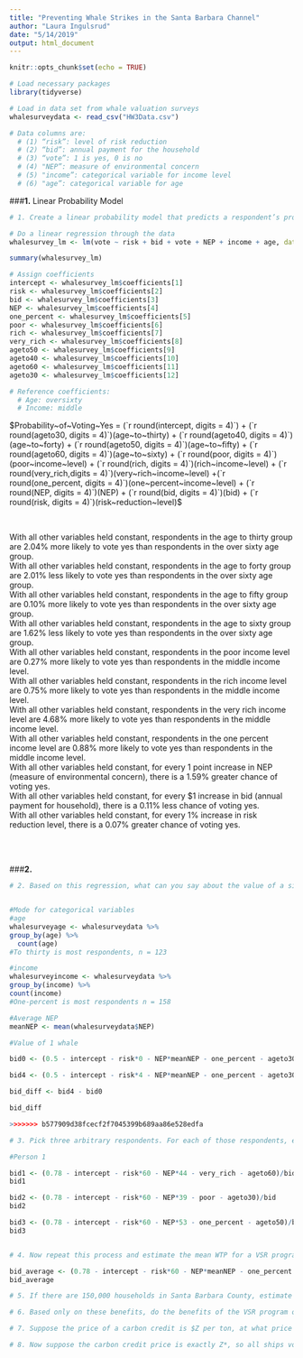```yaml
---
title: "Preventing Whale Strikes in the Santa Barbara Channel"
author: "Laura Ingulsrud"
date: "5/14/2019"
output: html_document
---
```


```r
knitr::opts_chunk$set(echo = TRUE)
```

```r

# Load necessary packages
library(tidyverse)

```

```r

# Load in data set from whale valuation surveys
whalesurveydata <- read_csv("HW3Data.csv")

# Data columns are: 
  # (1) “risk”: level of risk reduction
  # (2) “bid”: annual payment for the household
  # (3) “vote”: 1 is yes, 0 is no
  # (4) "NEP”: measure of environmental concern
  # (5) "income”: categorical variable for income level 
  # (6) "age”: categorical variable for age

```

###**1.** Linear Probability Model
```r

# 1. Create a linear probability model that predicts a respondent’s probability of voting ‘yes’ on the ballot based on their age, income, NEP score, the risk reduction offered by the program, and the cost of the program to that respondent. Show the model and interpret the regression coefficients.

# Do a linear regression through the data
whalesurvey_lm <- lm(vote ~ risk + bid + vote + NEP + income + age, data = whalesurveydata)

summary(whalesurvey_lm)

# Assign coefficients
intercept <- whalesurvey_lm$coefficients[1]
risk <- whalesurvey_lm$coefficients[2]
bid <- whalesurvey_lm$coefficients[3]
NEP <- whalesurvey_lm$coefficients[4]
one_percent <- whalesurvey_lm$coefficients[5]
poor <- whalesurvey_lm$coefficients[6]
rich <- whalesurvey_lm$coefficients[7]
very_rich <- whalesurvey_lm$coefficients[8]
ageto50 <- whalesurvey_lm$coefficients[9]
ageto40 <- whalesurvey_lm$coefficients[10]
ageto60 <- whalesurvey_lm$coefficients[11]
ageto30 <- whalesurvey_lm$coefficients[12]

# Reference coefficients:
  # Age: oversixty
  # Income: middle

```
$Probability~of~Voting~Yes = (`r round(intercept, digits = 4)`) + (`r round(ageto30, digits = 4)`)(age~to~thirty) + (`r round(ageto40, digits = 4)`)(age~to~forty) + (`r round(ageto50, digits = 4)`)(age~to~fifty) + (`r round(ageto60, digits = 4)`)(age~to~sixty) + (`r round(poor, digits = 4)`)(poor~income~level) + (`r round(rich, digits = 4)`)(rich~income~level) + (`r round(very_rich,digits = 4)`)(very~rich~income~level) +(`r round(one_percent, digits = 4)`)(one~percent~income~level) +  (`r round(NEP, digits = 4)`)(NEP) + (`r round(bid, digits = 4)`)(bid) + (`r round(risk, digits = 4)`)(risk~reduction~level)$

<br>

With all other variables held constant, respondents in the age to thirty group are 2.04% more likely to vote yes than respondents in the over sixty age group. <br>
With all other variables held constant, respondents in the age to forty group are 2.01% less likely to vote yes than respondents in the over sixty age group. <br>
With all other variables held constant, respondents in the age to fifty group are 0.10% more likely to vote yes than respondents in the over sixty age group. <br>
With all other variables held constant, respondents in the age to sixty group are 1.62% less likely to vote yes than respondents in the over sixty age group. <br>
With all other variables held constant, respondents in the poor income level are 0.27% more likely to vote yes than respondents in the middle income level. <br>
With all other variables held constant, respondents in the rich income level are 0.75% more likely to vote yes than respondents in the middle income level. <br>
With all other variables held constant, respondents in the very rich income level are 4.68% more likely to vote yes than respondents in the middle income level. <br>
With all other variables held constant, respondents in the one percent income level are 0.88% more likely to vote yes than respondents in the middle income level. <br>
With all other variables held constant, for every 1 point increase in NEP (measure of environmental concern), there is a 1.59% greater chance of voting yes. <br>
With all other variables held constant, for every $1 increase in bid (annual payment for household), there is a 0.11% less chance of voting yes. <br>
With all other variables held constant, for every 1% increase in risk reduction level, there is a 0.07% greater chance of voting yes. <br>

<br>
<br>

###**2.** 
```r

# 2. Based on this regression, what can you say about the value of a single prevented whale death? (Hint: Think about how risk reduction for all whales translates into the number of whale deaths avoided)


#Mode for categorical variables
#age
whalesurveyage <- whalesurveydata %>% 
group_by(age) %>% 
  count(age)
#To thirty is most respondents, n = 123

#income 
whalesurveyincome <- whalesurveydata %>% 
group_by(income) %>% 
count(income)
#One-percent is most respondents n = 158 

#Average NEP 
meanNEP <- mean(whalesurveydata$NEP)

#Value of 1 whale 

bid0 <- (0.5 - intercept - risk*0 - NEP*meanNEP - one_percent - ageto30)/bid

bid4 <- (0.5 - intercept - risk*4 - NEP*meanNEP - one_percent - ageto30)/bid

bid_diff <- bid4 - bid0

bid_diff

>>>>>>> b577909d38fcecf2f7045399b689aa86e528edfa
```



```r

# 3. Pick three arbitrary respondents. For each of those respondents, estimate their WTP for a VSR program offering 60% risk reduction.

#Person 1

bid1 <- (0.78 - intercept - risk*60 - NEP*44 - very_rich - ageto60)/bid
bid1

bid2 <- (0.78 - intercept - risk*60 - NEP*39 - poor - ageto30)/bid
bid2

bid3 <- (0.78 - intercept - risk*60 - NEP*53 - one_percent - ageto50)/bid
bid3



```

```r

# 4. Now repeat this process and estimate the mean WTP for a VSR program offering 60% risk reduction among Santa Barbara County households.

bid_average <- (0.78 - intercept - risk*60 - NEP*meanNEP - one_percent - ageto30)/bid
bid_average

```

```r

# 5. If there are 150,000 households in Santa Barbara County, estimate the total benefit of a VSR program to these households.

```

```r

# 6. Based only on these benefits, do the benefits of the VSR program outweigh the costs?

```

```r

# 7. Suppose the price of a carbon credit is $Z per ton, at what price Z* will the shipping industry decide to adopt the VSR for purely self-interested reasons? (Note: if ships voluntarily reduce speed, then the $7 million cost (noted above) of implementing the VSR would be avoided)

```

```r

# 8. Now suppose the carbon credit price is exactly Z*, so all ships voluntarily reduce speed to achieve the 60% risk reduction. Approximately how many whales would be saved by this? What would be the social value of allowing ships to enter the carbon trading market?

```
